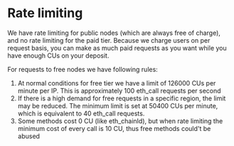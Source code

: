 
<Head>
  <title>
    Understanding dRPC Rate Limiting: Rules for Free and Paid Node Request
  </title>
  <meta
    name="description"
    content="Explore dRPC's rate limiting rules for public nodes. Understand the CU limits per IP, adjustments for high demand, and the minimum CU cost for free methods."
  />
</Head>

# Rate limiting

We have rate limiting for public nodes (which are always free of charge), and no rate limiting for the paid tier.
Because we charge users on per request basis, you can make as much paid requests as you want while you have enough CUs on your deposit.

For requests to free nodes we have following rules:

1. At normal conditions for free tier we have a limit of 126000 CUs per minute per IP. This is approximately 100 eth_call requests per second
2. If there is a high demand for free requests in a specific region, the limit may be reduced. The minimum limit is set at 50400 CUs per minute, which is equivalent to 40 eth_call requests.
3. Some methods cost 0 CU (like eth_chainId), but when rate limiting the minimum cost of every call is 10 CU, thus free methods could't be abused

